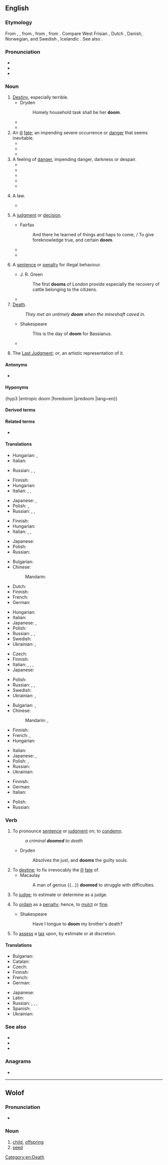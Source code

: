 {{also|Doom|dom|Dom|DOM|-dom}}
==English==

===Etymology===
{{PIE root|en|dʰeh₁}}
From {{etyl|enm|en}} {{m|enm|dome}}, {{m|enm|dom}}, from {{etyl|ang|en}} {{m|ang|dōm||[[judgement]]}}, from {{etyl|gem-pro|en}} {{m|gem-pro|*dōmaz}}, from {{etyl|ine-pro|en}} {{m|ine-pro|*dʰóh₁mos}}. Compare West Frisian {{m|fy|doem}}, Dutch {{m|nl|doem}}, Danish, Norwegian, and Swedish {{m|sv|dom}}, Icelandic {{m|is|dómur}}. See also {{m|en|deem}}.

===Pronunciation===
* {{IPA|/duːm/|lang=en}}
* {{audio|en-us-doom.ogg|Audio (US)|lang=en}}
* {{rhymes|uːm|lang=en}}

===Noun===
{{en-noun|~}}

# [[destiny|Destiny]], especially terrible.
#* Dryden
#*: Homely household task shall be her '''doom'''.
#* {{quote-journal|year=2007|volume=92|issue=4|page=495|title=Fustian Days: Book One: Sonic Goddam Boom|author=Billy Lee Brammer|journal=Southwest Review|passage="When should I expect him?" Roy said, resigned to his '''doom'''.}}
#* {{quote-journal|date=December 11, 2009|volume=59|issue=8|page=4|title=Robin Hood|author=Karen Gormandy|passage="After he takes the throne, you will be arrested." / "You lie like your master, Carfax. Your '''doom''' is sealed."}}
# An [[ill]] [[fate]]; an impending severe occurrence or [[danger]] that seems inevitable.
#* {{quote-journal|year=2004|volume=89|issue=4|page=479|title=The Turpentine Still|author=Arthur Miller|journal=Southwest Review|passage=unlike Vincent, he wasn't quite taken in by the outbreak of hopefulness on all sides. After all, nothing about the tanks or the process had been resolved; an air of '''doom''' still hung undisturbed over the project.}}
#* {{quote-journal|year=2007|month=February|volume=71|issue=773|page=45|title=Tapestries in Oil|author=Bob Bahr|journal=American Artist|passage=Such paintings are inherently moody, and Elliott likes that-even as he carefully avoids dictating a specific mood. "Yesterday I painted the last light of the day-the trees looked pink, and the mountain's shadow was coming over them. It created a feeling of nostalgia... or impending '''doom'''... or still, quiet, peacefulness. It depends on the viewer's feelings about the scene, not just mine."}}
#* {{quote-journal|date=April 27, 2009|section=Sports|page=7C|title=After Lions^ gamble, lots of big men tapped|author=Nate Davis|work=USA Today|passage=Chung was the first of its four picks in Round 2. His arrival might spell '''doom''' for Rodney Harrison.}}
# A feeling of [[danger]], impending danger, darkness or despair.
#* {{quote-book|year=2006|title=Once upon a wedding night|author=Sophie Jordan|passage=She halted her pacing steps as the ugly significance of Nicholas Caulfield's pending arrival washed over her. Ruin. Destitution. '''Doom''' settled like a heavy stone in her chest.}}
#* {{quote-book|title=The Year the Lights Came on|page=204|author=Terry Kay|co-authors=William J. Scheick|year=2007|passage=Feeling '''doom''', as we learned in the beautiful folk language of blacks who knew the truth of it, began with a single unexpected oddity — a redbird out of season, hail out of cloudless skies, dogs cowering under the house}}
#* {{quote-book|title=Real Life Freedom|page=25|author=Beverly Fincham|year=2008|passage=I'm taking medications every day; never thinking I would be spiraling into nothing but a nightmare that made me feel '''doom'''.}}
#* {{quote-journal|year=2009|month=March|volume=122|issue=3|page=15|title=Forget the rules and make the leap|author=Deanna Roy|journal=Writer|passage=Then the smiling narrator filled me with '''doom''': I was expected to pull my own rip cord. I nearly fainted.}}
#* {{quote-journal|title=What to do when it all goes right|author=Mark Morford|date=July 20, 2010|passage=perhaps you do that most rare of things when reading the news: You grin, exhale, stop feeling '''doom''' in every crevasse and corner of your body.|work=San Francisco Chronicle}}
# {{lb|en|countable|historical}} A law.
#* {{quote-book|author=Beatrice Adelaide Lees|title=Alfred the Great: the truth teller, maker of England, 848-899|page=211|year=1915|passage="What ye will not that other men should do unto you, that do ye not unto other men." "From this one '''doom'''," comments Alfred, "a man may bethink him how he should judge every one rightly: he needs no other doombook."}}
# {{lb|en|countable|historical}} A [[judgment]] or [[decision]].
#* Fairfax
#*: And there he learned of things and haps to come, / To give foreknowledge true, and certain '''doom'''.
#* {{quote-book|title=[[w:Ancient law|Ancient Law]]|page=22|author=[[w:Henry James Sumner Maine|Henry Sumner Maine]]|year=1861|passage=Kings are spoken of as if they had a store of "Themistes" ready to hand for use; but it must be distinctly understood that they are not laws, but judgments, or, to take the exact Teutonic equivalent, "'''dooms'''."}}
#* {{quote-book|author=Beatrice Adelaide Lees|title=Alfred the Great: the truth teller, maker of England, 848-899|page=208|year=1915|passage=when Alfred in turn set himself to the task of stating and interpreting the law of his kingdom, there were already precedents for him to follow, in the written "'''dooms'''" (domas) of his predecessors, — themselves but a small portion of the still unwritten custom}}
# {{lb|en|countable|historical}} A [[sentence]] or [[penalty]] for illegal behaviour.
#* J. R. Green
#*: The first '''dooms''' of London provide especially the recovery of cattle belonging to the citizens.
#* {{quote-book|title=An institute of the law of Scotland|page=989|author=John Erskine|co-authors=Sir George Mackenzie, James Ivory|year=1828|passage=Appeals were by our ancient law styled falsing of '''dooms'''. They were to be entered immediately after '''doom''' or sentence was pronounced,}}
# [[death|Death]].
#: ''They met an untimely '''doom''' when the mineshaft caved in.''
#* Shakespeare
#*: This is the day of '''doom''' for Bassianus.
#* {{quote-book|year=2009|title=Tangled lies|author=Anne Kristin Stuart|passage=The engines were rumbling, missing every now and then, and Rachel leaned back in her seat, prepared to meet her '''doom''' somewhere over the Pacific. At least there was a priest at hand -- maybe she could entice him to hear a final confession.}}
# {{lb|en|sometimes capitalized}} The [[Last Judgment]]; ''or'', an artistic representation of it.

====Antonyms====
* {{sense|ill fate}} {{l|en|fortune}}

====Hyponyms====
{hyp3
|entropic doom
|foredoom
|predoom
|lang=en}}

====Derived terms====
{{der4
|doom-and-gloomer
|gloom-and-doomer
|doomer
|doomful
|doomless
|doomlike
|doom metal
|doomsayer
|doomsday
|doomster
|doomy
|gloom and doom
|lang=en}}

====Related terms====
* {{l|en|deem}}

====Translations====
{{trans-top|historical: law}}
* Hungarian: {{t+|hu|törvény}}, {{t+|hu|rendelet}}
* Italian: {{t+|it|sentenza|f}}
{{trans-mid}}
* Russian: {{t|ru|Стра́шный суд|m}}, {{t+|ru|суд|m}}, {{t+|ru|зако́н|m}}
{{trans-bottom}}

{{trans-top|historical: judgment or decision}}
* Finnish: {{t+|fi|tuomio}}
* Hungarian: {{t+|hu|ítélet}}
* Italian: {{t+|it|sentenza|f}}, {{t+|it|giudizio|m}}, {{t+|it|decisione|f}}
{{trans-mid}}
* Japanese: {{t+|ja|宣告|tr=せんこく, senkoku|sc=Jpan}}, {{t+|ja|判決|tr=はんけつ, hanketsu|sc=Jpan}}
* Polish: {{t+|pl|sąd|m}}, {{t+|pl|osąd|m}}
* Russian: {{t+|ru|пригово́р|m}}, {{t+|ru|реше́ние|n}}, {{t+|ru|декре́т|m}}
{{trans-bottom}}

{{trans-top|historical: sentence or penalty}}
* Finnish: {{t+|fi|tuomio}}
* Hungarian: {{t+|hu|ítélet}}
* Italian: {{t+|it|sentenza|f}}, {{t|it|penalità|f}}, {{t+|it|condanna|f}}
{{trans-mid}}
* Japanese: {{t|ja|刑罰|tr=けいばつ, keibatsu|sc=Jpan}}
* Polish: {{t+|pl|wyrok|m}}
* Russian: {{t+|ru|пригово́р|m}}
{{trans-bottom}}

{{trans-top|death}}
* Bulgarian: {{t+|bg|гибел|f}}
* Chinese:
*: Mandarin: {{t+|cmn|死亡|tr=sǐwáng|sc=Hani}}
* Dutch: {{t+|nl|ondergang|c}}
* Finnish: {{t+|fi|kohtalo}}
* French: {{t+|fr|mort|f}}
* German: {{t+|de|Untergang|m}}
{{trans-mid}}
* Hungarian: {{t+|hu|végzet}}
* Italian: {{t+|it|morte|f}}
* Japanese: {{t+|ja|死|tr=[[し]], shi|sc=Jpan}}, {{t+|ja|滅亡|tr=めつぼう, metsubō|sc=Jpan}}
* Polish: {{t+|pl|zguba|f}}
* Russian: {{t+|ru|смерть|f}}, {{t+|ru|ги́бель|f}}, {{t+|ru|кончи́на|f}}
* Swedish: {{t+|sv|undergång|c}}
* Ukrainian: {{t+|uk|смерть}}, {{t|uk|загибель}}
{{trans-bottom}}

{{trans-top|destiny, especially terrible}}
* Czech: {{t+|cs|osud|m}}
* Finnish: {{t+|fi|kohtalo}}
* Italian: {{t+|it|sorte|f}}, {{t+|it|fato|m}}, {{t|it|avversità|f}}, {{t+|it|presagio|m}}
* Japanese: {{t+|ja|運命|tr=うんめい, unmei|sc=Jpan}}
{{trans-mid}}
* Polish: {{t+|pl|fatum|n}}
* Russian: {{t+|ru|рок|m}}, {{t+|ru|судьба́|f}}, {{t+|ru|фа́тум|m}}
* Swedish: {{t+|sv|öde|n}}
* Ukrainian: {{t+|uk|доля}}, {{t|uk|приреченість}}
{{trans-bottom}}

{{trans-top|ill fate}}
* Bulgarian: {{t+|bg|орис|f}}, {{t+|bg|участ|f}}
* Chinese:
*: Mandarin: {{t+|cmn|厄運|sc=Hani}}, {{t+|cmn|厄运|tr=èyùn|sc=Hani}}
* Finnish: {{t+|fi|loppu}}
* French: {{t+|fr|ruine|f}}, {{t+|fr|perte|f}}
* Hungarian: {{t+|hu|végzet}}
{{trans-mid}}
* Italian: {{t+|it|rovina|f}}
* Japanese: {{t+|ja|凶運|tr=きょううん, kyōun|sc=Jpan}}, {{t+|ja|災難|tr=さいなん, sainan|sc=Jpan}}
* Polish: {{t+|pl|zagłada|f}}, {{t+|pl|zguba|f}}
* Russian: {{t+|ru|у́часть|f}}
* Ukrainian: {{t+|uk|доля}}
{{trans-bottom}}

{{trans-top|feeling of danger}}
* Finnish: {{t+|fi|kauhu}}
* German: {{t|de|drohendes Unheil|n}}
* Italian: {{t+|it|presagio|m}}
{{trans-mid}}
* Polish: {{t+|pl|groza|f}}
* Russian: {{t+|ru|предчу́вствие|n}}
{{trans-bottom}}

{{trans-see|Last Judgment}}

===Verb===
{{en-verb}}

# To pronounce [[sentence]] or [[judgment]] on; to [[condemn]].
#: ''a criminal '''doomed''' to death''
#* Dryden
#*: Absolves the just, and '''dooms''' the guilty souls.
# To [[destine]]; to fix irrevocably the [[ill]] [[fate]] of.
#* Macaulay
#*: A man of genius {{...}} '''doomed''' to struggle with difficulties.
# {{lb|en|obsolete}} To [[judge]]; to estimate or determine as a judge.
#: {{rfquotek|Milton}}
# {{lb|en|obsolete}} To [[ordain]] as a [[penalty]]; hence, to [[mulct]] or [[fine]].
#* Shakespeare
#*: Have I tongue to '''doom''' my brother's death?
# {{lb|en|archaic|US|New England}} To [[assess]] a [[tax]] upon, by estimate or at discretion.
#: {{rfquotek|J. Pickering}}

====Translations====
{{trans-top|to condemn}}
* Bulgarian: {{t+|bg|обричам}}
* Catalan: {{t+|ca|damnar}}
* Czech: {{t|cs|odsoudit}}
* Finnish: {{t+|fi|tuomita}}
* French: {{t+|fr|condamner}}
* German: {{t+|de|verurteilen}}
{{trans-mid}}
* Japanese: {{t|ja|断罪|alt=断罪する|tr=だんざいする, danzai suru|sc=Jpan}}
* Latin: {{t|la|sacro}}
* Russian: {{t+|ru|обрека́ть|impf}}, {{t+|ru|обре́чь|pf}}, {{t+|ru|осужда́ть|impf}}, {{t+|ru|осуди́ть|pf}}
* Spanish: {{t+|es|condenar}}
* Ukrainian: {{t|uk|прирікати}}
{{trans-bottom}}

===See also===
* {{l|en|doomsday}}
* {{l|en|doomsaying}}
* {{l|en|damn}}

===Anagrams===
* {{anagrams|en|mood}}

[[Category:en:Death]]

----

==Wolof==

===Pronunciation===
* {{audio|Wo-doom.ogg|Audio|lang=wo}}

===Noun===
{{head|wo|noun}}

# [[child]], [[offspring]]
# [[seed]]